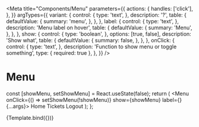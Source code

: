 

<Meta
  title="Components/Menu"
  parameters={{
    actions: {
      handles: ['click'],
    },
  }}
  argTypes={{
    variant: {
      control: {
        type: 'text',
      },
      description: '?',
      table: {
        defaultValue: {
          summary: 'menu',
        },
      },
    },
    label: {
      control: {
        type: 'text',
      },
      description: 'Menu label on hover',
      table: {
        defaultValue: {
          summary: 'Menu',
        },
      },
    },
    show: {
      control: {
        type: 'boolean',
      },
      options: [true, false],
      description: 'Show what',
      table: {
        defaultValue: {
          summary: false,
        },
      },
    },
    onClick: {
      control: {
        type: 'text',
      },
      description: 'Function to show menu or toggle something',
      type: { required: true },
    },
  }}
/>

# Menu

  const [showMenu, setShowMenu] = React.useState(false);
  return (
    <Menu onClick={() => setShowMenu(!showMenu)} show={showMenu} label={<BurgerMenu />} {...args}>
      <MenuItem href="#">Home</MenuItem>
      <MenuItem href="#">Tickets</MenuItem>
      <MenuItem href="#">Logout</MenuItem>
    </Menu>
  );
};

<Canvas>
  <Story name="Mini menu">{Template.bind({})}</Story>
</Canvas>

<ArgsTable story="Mini menu" />
